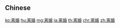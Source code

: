 {{also|離婚}}
==Chinese==
{{zh-see|離婚}}

[[ko:离婚]]
[[hu:离婚]]
[[mg:离婚]]
[[ja:离婚]]
[[th:离婚]]
[[chr:离婚]]
[[zh:离婚]]